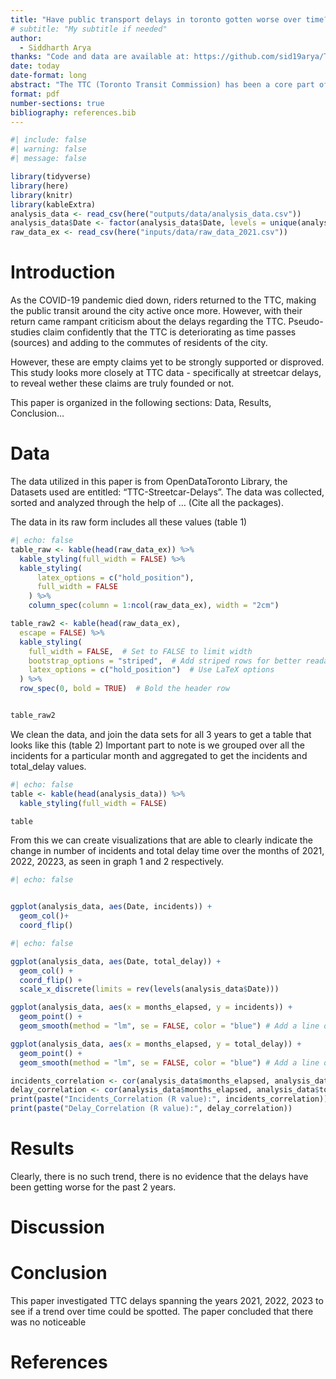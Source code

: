 ```yaml
---
title: "Have public transport delays in toronto gotten worse over time? An Analysis of the TTC Street Car Delays"
# subtitle: "My subtitle if needed"
author: 
  - Siddharth Arya
thanks: "Code and data are available at: https://github.com/sid19arya/TTC-Delay-Analysis.git"
date: today
date-format: long
abstract: "The TTC (Toronto Transit Commission) has been a core part of all residents of the city for decades - keeping each part of the city connected. That being said, the TTC is under constant scrutiny and criticism, especially in recent years regarding delays worsening - inconveniencing people's commutes. This paper examines the TTC Delays, using data from OpenDataToronto, and disproves the notion that delays have been getting increasingly worse over the past few years."
format: pdf
number-sections: true
bibliography: references.bib
---
```


```r
#| include: false
#| warning: false
#| message: false

library(tidyverse)
library(here)
library(knitr)
library(kableExtra)
analysis_data <- read_csv(here("outputs/data/analysis_data.csv"))
analysis_data$Date <- factor(analysis_data$Date, levels = unique(analysis_data$Date))
raw_data_ex <- read_csv(here("inputs/data/raw_data_2021.csv"))

```











# Introduction

As the COVID-19 pandemic died down, riders returned to the TTC, making the public transit around the city active once more. However, with their return came rampant criticism about the delays regarding the TTC. Pseudo-studies claim confidently that the TTC is deteriorating as time passes (sources) and adding to the commutes of residents of the city. 

However, these are empty claims yet to be strongly supported or disproved. This study looks more closely at TTC data - specifically at streetcar delays, to reveal wether these claims are truly founded or not.

This paper is organized in the following sections: Data, Results, Conclusion… 


# Data {#sec-data}

The data utilized in this paper is from OpenDataToronto Library, the Datasets used are entitled: “TTC-Streetcar-Delays”. The data was collected, sorted and analyzed through the help of … (Cite all the packages).


The data in its raw form includes all these values (table 1)

```r
#| echo: false
table_raw <- kable(head(raw_data_ex)) %>% 
  kable_styling(full_width = FALSE) %>% 
  kable_styling(
      latex_options = c("hold_position"),
      full_width = FALSE
    ) %>%
    column_spec(column = 1:ncol(raw_data_ex), width = "2cm")

table_raw2 <- kable(head(raw_data_ex),
  escape = FALSE) %>%
  kable_styling(
    full_width = FALSE,  # Set to FALSE to limit width
    bootstrap_options = "striped",  # Add striped rows for better readability
    latex_options = c("hold_position")  # Use LaTeX options
  ) %>%
  row_spec(0, bold = TRUE)  # Bold the header row


table_raw2
```

We clean the data, and join the data sets for all 3 years to get a table that looks like this (table 2)
Important part to note is we grouped over all the incidents for a particular month and aggregated to get the incidents and total_delay values. 


```r
#| echo: false
table <- kable(head(analysis_data)) %>% 
  kable_styling(full_width = FALSE)

table 
```

From this we can create visualizations that are able to clearly indicate the change in number of incidents and total delay time over the months of 2021, 2022, 20223, as seen in graph 1 and 2 respectively. 


```r
#| echo: false


ggplot(analysis_data, aes(Date, incidents)) +
  geom_col()+
  coord_flip()
```

```r
#| echo: false

ggplot(analysis_data, aes(Date, total_delay)) +
  geom_col() +
  coord_flip() + 
  scale_x_discrete(limits = rev(levels(analysis_data$Date)))
```

```r
ggplot(analysis_data, aes(x = months_elapsed, y = incidents)) +
  geom_point() +
  geom_smooth(method = "lm", se = FALSE, color = "blue") # Add a line of best fit
```



```r
ggplot(analysis_data, aes(x = months_elapsed, y = total_delay)) +
  geom_point() +
  geom_smooth(method = "lm", se = FALSE, color = "blue") # Add a line of best fit

```
```r
incidents_correlation <- cor(analysis_data$months_elapsed, analysis_data$incidents)
delay_correlation <- cor(analysis_data$months_elapsed, analysis_data$total_delay)
print(paste("Incidents_Correlation (R value):", incidents_correlation))
print(paste("Delay_Correlation (R value):", delay_correlation))

```


# Results

Clearly, there is no such trend, there is no evidence that the delays have been getting worse for the past 2 years. 


# Discussion


# Conclusion

This paper investigated TTC delays spanning the years 2021, 2022, 2023 to see if a trend over time could be spotted. The paper concluded that there was no noticeable 





\newpage




# References

::: {#refs}
:::


